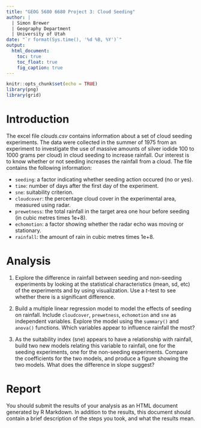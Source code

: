 ```yaml
---
title: "GEOG 5680 6680 Project 3: Cloud Seeding"
author: | 
  | Simon Brewer
  | Geography Department
  | University of Utah
date: "`r format(Sys.time(), '%d %B, %Y')`"
output:
  html_document:
    toc: true
    toc_float: true
    fig_caption: true
---
```


```r
knitr::opts_chunk$set(echo = TRUE)
library(png)
library(grid)
```

# Introduction

The excel file *clouds.csv* contains information about a set of cloud seeding experiments. The data were collected in the summer of 1975 from an experiment to investigate the use of massive amounts of silver iodide 100 to 1000 grams per cloud) in cloud seeding to increase rainfall. Our interest is to know whether or not seeding increases the rainfall from a cloud. The file contains the following information:

- `seeding`: a factor indicating whether seeding action occured (no or yes).
- `time`: number of days after the first day of the experiment.
- `sne`: suitability criterion.
- `cloudcover`: the percentage cloud cover in the experimental area, measured using radar.
- `prewetness`: the total rainfall in the target area one hour before seeding (in cubic metres times 1e+8).
- `echomotion`: a factor showing whether the radar echo was moving or stationary.
- `rainfall`: the amount of rain in cubic metres times 1e+8.

# Analysis

1. Explore the difference in rainfall between seeding and non-seeding experiments by looking at the statistical characteristics (mean, sd, etc) of the experiments and by using visualization. Use a *t*-test to see whether there is a significant difference.

2. Build a multiple linear regression model to model the effects of seeding on rainfall. Include `cloudcover`, `prewetness`, `echomotion` and `sne` as independent variables. Explore the model using the `summary()` and `anova()` functions. Which variables appear to influence rainfall the most? 

3. As the suitability index (sne) appears to have a relationship with rainfall, build two new models relating this variable to rainfall, one for the seeding experiments, one for the non-seeding experiments. Compare the coefficients for the two models, and produce a figure showing the two models. What does the difference in slope suggest?

# Report

You should submit the results of your analysis as an HTML document generated by R Markdown. In addition to the results, this document should contain a brief description of the steps you took, and what the results mean. 

